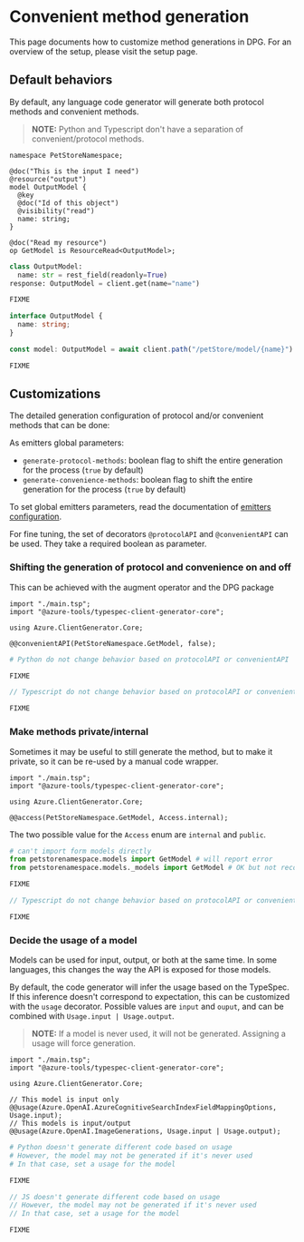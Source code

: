 
# Convenient method generation

This page documents how to customize method generations in DPG. For an overview of the setup, please visit the setup page.

## Default behaviors

By default, any language code generator will generate both protocol methods and convenient methods.

> **NOTE:** Python and Typescript don't have a separation of convenient/protocol methods.

<Tabs>
<TabItem value="typespec" label="TypeSpec" default>

```typespec
namespace PetStoreNamespace;

@doc("This is the input I need")
@resource("output")
model OutputModel {
  @key
  @doc("Id of this object")
  @visibility("read")
  name: string;
}

@doc("Read my resource")
op GetModel is ResourceRead<OutputModel>;
```

</TabItem>

<TabItem value="python" label="Python">

```python
class OutputModel:
  name: str = rest_field(readonly=True)
response: OutputModel = client.get(name="name")
```

</TabItem>
<TabItem value="csharp" label="CSharp" >

```csharp
FIXME
```

</TabItem>
<TabItem value="typescript" label="Typescript" >

```typescript
interface OutputModel {
  name: string;
}

const model: OutputModel = await client.path("/petStore/model/{name}").get();
```

</TabItem>
<TabItem value="java" label="Java" >

```java
FIXME
```

</TabItem>
</Tabs>

## Customizations

The detailed generation configuration of protocol and/or convenient methods that can be done:

As emitters global parameters:

- `generate-protocol-methods`: boolean flag to shift the entire generation for the process (`true` by default)
- `generate-convenience-methods`: boolean flag to shift the entire generation for the process (`true` by default)

To set global emitters parameters, read the documentation of [emitters configuration](https://microsoft.github.io/typespec/introduction/configuration#configuration-file).

For fine tuning, the set of decorators `@protocolAPI` and `@convenientAPI` can be used. They take a required boolean as parameter.

### Shifting the generation of protocol and convenience on and off

This can be achieved with the augment operator and the DPG package

<Tabs>
<TabItem value="typespec" label="TypeSpec" default>

```typespec
import "./main.tsp";
import "@azure-tools/typespec-client-generator-core";

using Azure.ClientGenerator.Core;

@@convenientAPI(PetStoreNamespace.GetModel, false);
```

</TabItem>
<TabItem value="python" label="Python">

```python
# Python do not change behavior based on protocolAPI or convenientAPI
```

</TabItem>
<TabItem value="csharp" label="CSharp" >

```c#
FIXME
```

</TabItem>
<TabItem value="typescript" label="Typescript" >

```typescript
// Typescript do not change behavior based on protocolAPI or convenientAPI
```

</TabItem>
<TabItem value="java" label="Java" >

```java
FIXME
```

</TabItem>
</Tabs>

### Make methods private/internal

Sometimes it may be useful to still generate the method, but to make it private, so it can be re-used by a manual code wrapper.

<Tabs>
<TabItem value="typespec" label="TypeSpec" default>

```typespec
import "./main.tsp";
import "@azure-tools/typespec-client-generator-core";

using Azure.ClientGenerator.Core;

@@access(PetStoreNamespace.GetModel, Access.internal);
```

The two possible value for the `Access` enum are `internal` and `public`.

</TabItem>
<TabItem value="python" label="Python">

```python
# can't import form models directly
from petstorenamespace.models import GetModel # will report error
from petstorenamespace.models._models import GetModel # OK but not recommended in Python
```

</TabItem>
<TabItem value="csharp" label="CSharp" >

```csharp
FIXME
```

</TabItem>
<TabItem value="typescript" label="Typescript" >

```typescript
// Typescript do not change behavior based on protocolAPI or convenientAPI
```

</TabItem>
<TabItem value="java" label="Java" >

```java
FIXME
```

</TabItem>
</Tabs>

### Decide the usage of a model

Models can be used for input, output, or both at the same time. In some languages, this
changes the way the API is exposed for those models.

By default, the code generator will infer the usage based on the TypeSpec. If this inference doesn't
correspond to expectation, this can be customized with the `usage` decorator. Possible values are
`input` and `ouput`, and can be combined with `Usage.input | Usage.output`.

> **NOTE:** If a model is never used, it will not be generated. Assigning a usage will force generation.

<Tabs>
<TabItem value="typespec" label="TypeSpec" default>

```typespec
import "./main.tsp";
import "@azure-tools/typespec-client-generator-core";

using Azure.ClientGenerator.Core;

// This model is input only
@@usage(Azure.OpenAI.AzureCognitiveSearchIndexFieldMappingOptions, Usage.input);
// This models is input/output
@@usage(Azure.OpenAI.ImageGenerations, Usage.input | Usage.output);
```

</TabItem>
<TabItem value="python" label="Python">

```python
# Python doesn't generate different code based on usage
# However, the model may not be generated if it's never used
# In that case, set a usage for the model
```

</TabItem>
<TabItem value="csharp" label="CSharp" >

```csharp
FIXME
```

</TabItem>
<TabItem value="typescript" label="Typescript" >

```typescript
// JS doesn't generate different code based on usage
// However, the model may not be generated if it's never used
// In that case, set a usage for the model
```

</TabItem>
<TabItem value="java" label="Java" >

```java
FIXME
```

</TabItem>
</Tabs>

